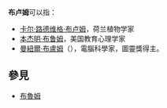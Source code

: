 '''布卢姆'''可以指：

*[[卡尔·路德维格·布卢姆|卡尔·路德维格·布卢姆]]，荷兰植物学家
*[[本杰明·布鲁姆|本杰明·布鲁姆]]，美国教育心理学家
*[[曼紐爾·布盧姆|曼紐爾·布盧姆]]（{{lang-en|Manuel Blum}}），電腦科學家，圖靈獎得主。

== 參見 ==
*[[布魯姆|布魯姆]]

{{disambig|Cat=三字人名消歧义}}